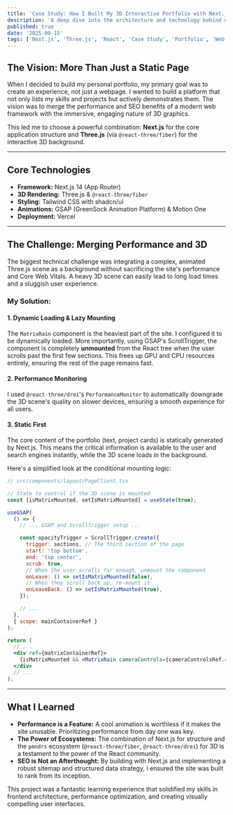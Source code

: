 ```yaml
---
title: 'Case Study: How I Built My 3D Interactive Portfolio with Next.js and Three.js'
description: 'A deep dive into the architecture and technology behind my personal portfolio, covering the integration of Next.js for performance and Three.js for immersive 3D visuals.'
published: true
date: '2025-09-15'
tags: ['Next.js', 'Three.js', 'React', 'Case Study', 'Portfolio', 'Web Development']
---
```


## The Vision: More Than Just a Static Page

When I decided to build my personal portfolio, my primary goal was to create an experience, not just a webpage. I wanted to build a platform that not only lists my skills and projects but actively demonstrates them. The vision was to merge the performance and SEO benefits of a modern web framework with the immersive, engaging nature of 3D graphics.

This led me to choose a powerful combination: **Next.js** for the core application structure and **Three.js** (via `@react-three/fiber`) for the interactive 3D background.

---

## Core Technologies

- **Framework:** Next.js 14 (App Router)
- **3D Rendering:** Three.js & `@react-three/fiber`
- **Styling:** Tailwind CSS with shadcn/ui
- **Animations:** GSAP (GreenSock Animation Platform) & Motion One
- **Deployment:** Vercel

---

## The Challenge: Merging Performance and 3D

The biggest technical challenge was integrating a complex, animated Three.js scene as a background without sacrificing the site's performance and Core Web Vitals. A heavy 3D scene can easily lead to long load times and a sluggish user experience.

### My Solution:

#### 1. Dynamic Loading & Lazy Mounting

The `MatrixRain` component is the heaviest part of the site. I configured it to be dynamically loaded. More importantly, using GSAP's ScrollTrigger, the component is completely **unmounted** from the React tree when the user scrolls past the first few sections. This frees up GPU and CPU resources entirely, ensuring the rest of the page remains fast.

#### 2. Performance Monitoring

I used `@react-three/drei`'s `PerformanceMonitor` to automatically downgrade the 3D scene's quality on slower devices, ensuring a smooth experience for all users.

#### 3. Static First

The core content of the portfolio (text, project cards) is statically generated by Next.js. This means the critical information is available to the user and search engines instantly, while the 3D scene loads in the background.

Here's a simplified look at the conditional mounting logic:

```jsx
// src/components/layout/PageClient.tsx

// State to control if the 3D scene is mounted
const [isMatrixMounted, setIsMatrixMounted] = useState(true);

useGSAP(
  () => {
    // ... GSAP and ScrollTrigger setup ...

    const opacityTrigger = ScrollTrigger.create({
      trigger: sections, // The third section of the page
      start: 'top bottom',
      end: 'top center',
      scrub: true,
      // When the user scrolls far enough, unmount the component
      onLeave: () => setIsMatrixMounted(false),
      // When they scroll back up, re-mount it
      onLeaveBack: () => setIsMatrixMounted(true),
    });

    // ...
  },
  { scope: mainContainerRef }
);

return (
  // ...
  <div ref={matrixContainerRef}>
    {isMatrixMounted && <MatrixRain cameraControls={cameraControlsRef.current} />}
  </div>
  // ...
);
```

---

## What I Learned

- **Performance is a Feature:** A cool animation is worthless if it makes the site unusable. Prioritizing performance from day one was key.
- **The Power of Ecosystems:** The combination of Next.js for structure and the `pmndrs` ecosystem (`@react-three/fiber`, `@react-three/drei`) for 3D is a testament to the power of the React community.
- **SEO is Not an Afterthought:** By building with Next.js and implementing a robust sitemap and structured data strategy, I ensured the site was built to rank from its inception.

This project was a fantastic learning experience that solidified my skills in frontend architecture, performance optimization, and creating visually compelling user interfaces.
